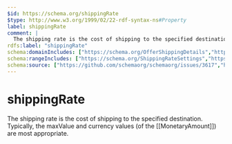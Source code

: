 ```yaml
---
$id: https://schema.org/shippingRate
$type: http://www.w3.org/1999/02/22-rdf-syntax-ns#Property
label: shippingRate
comment: |
  The shipping rate is the cost of shipping to the specified destination. Typically, the maxValue and currency values (of the [[MonetaryAmount]]) are most appropriate.
rdfs:label: "shippingRate"
schema:domainIncludes: ["https://schema.org/OfferShippingDetails","https://schema.org/ShippingConditions","https://schema.org/ShippingRateSettings"]
schema:rangeIncludes: ["https://schema.org/ShippingRateSettings","https://schema.org/MonetaryAmount"]
schema:source: ["https://github.com/schemaorg/schemaorg/issues/3617","https://github.com/schemaorg/schemaorg/issues/2506"]
---
```


# shippingRate

The shipping rate is the cost of shipping to the specified destination. Typically, the maxValue and currency values (of the [[MonetaryAmount]]) are most appropriate.

